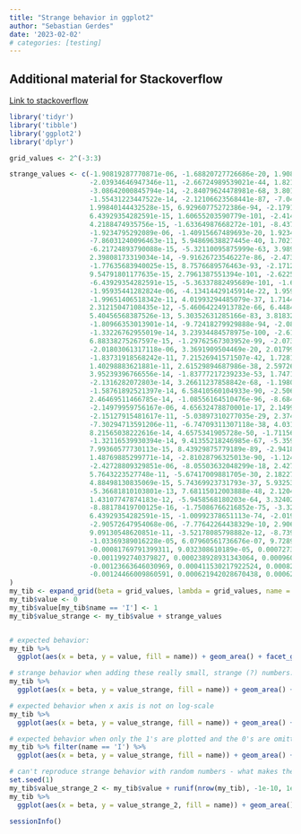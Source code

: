 ```yaml
---
title: "Strange behavior in ggplot2"
author: "Sebastian Gerdes"
date: '2023-02-02'
# categories: [testing]
---
```


## Additional material for Stackoverflow
[Link to stackoverflow](https://stackoverflow.com/questions/75322838/is-this-behavior-of-geom-area-strange-or-am-i-missing-something)

```r
library('tidyr')
library('tibble')
library('ggplot2')
library('dplyr')

grid_values <- 2^(-3:3)

strange_values <- c(-1.90819287770871e-06, -1.68820727726686e-20, 1.90820561104585e-06, 
                    -2.03934646947346e-11, -2.66724989539021e-44, 1.82186185543446e-11, 
                    -3.08642000845794e-14, -2.84079624478981e-68, 3.8017746773927e-20, 
                    -1.55431223447522e-14, -2.12106623568441e-87, -7.04031177308046e-34, 
                    1.99840144432528e-15, 6.92960775272386e-94, -2.17911262386235e-50, 
                    6.43929354282591e-15, 1.60655203590779e-101, -2.4149683145618e-74, 
                    4.2188474935756e-15, -1.63364987668272e-101, -8.43744249369279e-100, 
                    -1.9234795292089e-06, -1.40915667489693e-20, 1.92348291032148e-06, 
                    -7.86031240096463e-11, 5.94869638827445e-40, 1.70218514362265e-11, 
                    -6.21724893790088e-15, -5.32110095875999e-63, 3.9895815730536e-20, 
                    2.39808173319034e-14, -9.91626723546227e-86, -2.47375723122866e-33, 
                    -1.77635683940025e-15, 8.7576689576463e-93, -2.1712899716615e-50, 
                    9.54791801177635e-15, 2.7961387551394e-101, -2.62250706570328e-74, 
                    -6.43929354282591e-15, -5.36337882495689e-101, -1.65540646490924e-99, 
                    -1.95935441282824e-06, -4.13414429145914e-22, 1.9595249500527e-06, 
                    -1.99651406518342e-11, 4.01993294485079e-37, 1.71444629227149e-11, 
                    2.31215047108435e-12, -5.46064224913782e-66, 6.44847728373308e-20, 
                    5.40456568387526e-13, 5.30352631285166e-83, 3.81832474229875e-33, 
                    -1.80966353013901e-14, -9.72418279929888e-94, -2.08007912888974e-51, 
                    -1.33226762955019e-14, 3.23934484578975e-100, -2.61033780134937e-74, 
                    6.88338275267597e-15, -1.29762567303952e-99, -2.07383582042798e-98, 
                    -2.01803061317118e-06, 3.3691909504469e-20, 2.01799435665222e-06, 
                    -1.83731918568242e-11, 7.21526941571507e-42, 1.72812031885596e-11, 
                    1.40298883621881e-11, 2.61529894687986e-38, 2.597261897857e-20, 
                    3.95239396766556e-14, -1.83777217239233e-53, 1.74710015191643e-33, 
                    -2.1316282072803e-14, 3.26611237858842e-68, -1.19804995812909e-51, 
                    -1.58761892521397e-14, 6.58410560104933e-90, -2.50682775406401e-74, 
                    2.46469511466785e-14, -1.08556164510476e-96, -8.68448004693709e-96, 
                    -2.14979959756167e-06, 4.65632478870001e-17, 2.14994451996064e-06, 
                    -2.15127915481617e-11, -5.03897310277035e-29, 2.37451670641299e-11, 
                    -7.30294713591206e-11, -6.74709311307118e-38, 4.03149402823541e-20, 
                    8.21565038222616e-14, 4.6575341905728e-50, -1.71156811032874e-33, 
                    -1.32116539930394e-14, 9.41355218246985e-67, -5.35957793195957e-51, 
                    7.99360577730113e-15, 8.43929875779189e-89, -2.9418326640071e-74, 
                    1.48769885299771e-14, -2.81028796325013e-90, -1.12411483527064e-89, 
                    -2.42728809329851e-06, -8.05503632048299e-18, 2.42718074969143e-06, 
                    5.7643223527748e-11, -5.67417009881705e-30, 2.18227445666839e-11, 
                    4.88498130835069e-15, 5.74369923731793e-37, 5.93253926283155e-20, 
                    -5.36681810103801e-13, 7.68115012003888e-48, 2.12048592220925e-31, 
                    1.43107747874183e-12, -5.9458568180203e-64, 3.32402936140172e-48, 
                    -8.88178419700125e-16, -1.75086766216852e-75, -3.32876019974183e-73, 
                    6.43929354282591e-15, -1.00992378651113e-74, -2.01984753722959e-74, 
                    -2.90572647954068e-06, -7.77642264438329e-10, 2.90649964611508e-06, 
                    9.09130548620851e-11, -3.52178085798882e-12, -8.73905452509179e-11, 
                    -1.03369389016228e-05, 6.07960561736676e-07, 9.72897833978829e-06, 
                    -0.00081769791399311, 9.032308610189e-05, 0.000727374827890998, 
                    -0.0011992740379827, 0.000238928931343064, 0.000960345106639307, 
                    -0.00123663646030969, 0.000411530217922524, 0.000825106242386583, 
                    -0.00124466009860591, 0.000621942028670438, 0.000622718069935415
)
my_tib <- expand_grid(beta = grid_values, lambda = grid_values, name = c('S', 'I', 'R'))
my_tib$value <- 0
my_tib$value[my_tib$name == 'I'] <- 1
my_tib$value_strange <- my_tib$value + strange_values


# expected behavior:
my_tib %>%
  ggplot(aes(x = beta, y = value, fill = name)) + geom_area() + facet_grid(cols = vars(lambda)) + scale_x_continuous(trans = 'log10')

# strange behavior when adding these really small, strange (?) numbers:
my_tib %>%
  ggplot(aes(x = beta, y = value_strange, fill = name)) + geom_area() + facet_grid(cols = vars(lambda)) + scale_x_continuous(trans = 'log10')

# expected behavior when x axis is not on log-scale
my_tib %>%
  ggplot(aes(x = beta, y = value_strange, fill = name)) + geom_area() + facet_grid(cols = vars(lambda))

# expected behavior when only the 1's are plotted and the 0's are omitted
my_tib %>% filter(name == 'I') %>%
  ggplot(aes(x = beta, y = value_strange, fill = name)) + geom_area() + facet_grid(cols = vars(lambda)) + scale_x_continuous(trans = 'log10')

# can't reproduce strange behavior with random numbers - what makes the other numbers so strange that `geom_area` produces weird results?
set.seed(1)
my_tib$value_strange_2 <- my_tib$value + runif(nrow(my_tib), -1e-10, 1e-10)
my_tib %>%
  ggplot(aes(x = beta, y = value_strange_2, fill = name)) + geom_area() + facet_grid(cols = vars(lambda)) + scale_x_continuous(trans = 'log10')

sessionInfo()
```

